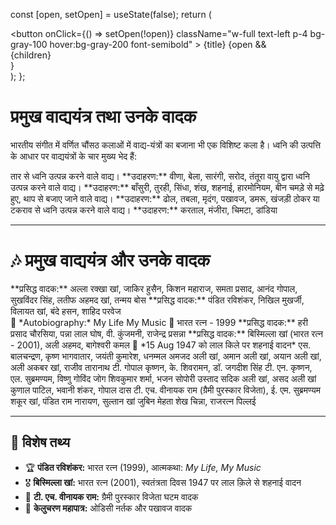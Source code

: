 
  const [open, setOpen] = useState(false);
  return (
    <div className="border rounded-lg my-2">
      <button
        onClick={() => setOpen(!open)}
        className="w-full text-left p-4 bg-gray-100 hover:bg-gray-200 font-semibold"
      >
        {title}
      </button>
      {open && <div className="p-4">{children}</div>}
    </div>
  );
};

# प्रमुख वाद्ययंत्र तथा उनके वादक

भारतीय संगीत में वर्णित चौंसठ कलाओं में वाद्य-यंत्रों का बजाना भी एक विशिष्ट कला है। ध्वनि की उत्पत्ति के आधार पर वाद्ययंत्रों के चार मुख्य भेद हैं:

<Accordion title="🎵 तत् वाद्य (तार वाले)">
  तार से ध्वनि उत्पन्न करने वाले वाद्य।  
  **उदाहरण:** वीणा, बेला, सारंगी, सरोद, तंतूरा
</Accordion>

<Accordion title="🌬️ सुषिर वाद्य (वायु वाले)">
  वायु द्वारा ध्वनि उत्पन्न करने वाले वाद्य।  
  **उदाहरण:** बाँसुरी, तुरही, सिंधा, शंख, शहनाई, हारमोनियम, बीन
</Accordion>

<Accordion title="🥁 अवनद्ध वाद्य (चमड़े वाले)">
  चमड़े से मढ़े हुए, थाप से बजाए जाने वाले वाद्य।  
  **उदाहरण:** ढोल, तबला, मृदंग, पखावज, डमरू, खंजड़ी
</Accordion>

<Accordion title="🔔 घन वाद्य (ठोकर वाले)">
  ठोकर या टकराव से ध्वनि उत्पन्न करने वाले वाद्य।  
  **उदाहरण:** करताल, मंजीरा, चिमटा, डांडिया
</Accordion>

---

# 🎶 प्रमुख वाद्ययंत्र और उनके वादक

<Accordion title="🥁 तबला">
  **प्रसिद्ध वादक:**  
  अल्ला रक्खा खां, जाकिर हुसैन, किशन महाराज, समता प्रसाद, आनंद गोपाल,  
  सुखविंदर सिंह, लतीफ अहमद खां, तन्मय बोस
</Accordion>

<Accordion title="🎸 सितार">
  **प्रसिद्ध वादक:**  
  पंडित रविशंकर, निखिल मुखर्जी, विलायत खां, बंदे हसन, शाहिद परवेज  
  <br />📘 *Autobiography:* My Life My Music  
  🏅 भारत रत्न - 1999
</Accordion>

<Accordion title="🌬️ बाँसुरी">
  **प्रसिद्ध वादक:**  
  हरी प्रसाद चौरसिया, पन्ना लाल घोष, वी. कुंजमनी, राजेन्द्र प्रसन्ना
</Accordion>

<Accordion title="🎺 शहनाई">
  **प्रसिद्ध वादक:**  
  बिस्मिल्ला खां (भारत रत्न - 2001), अली अहमद, बागेश्वरी कमल  
  🔔 *15 Aug 1947 को लाल किले पर शहनाई वादन*
</Accordion>

<Accordion title="🎻 वीणा">
  एस. बालचन्द्रण, कृष्ण भागवातार, जयंती कुमारेश, धनम्मल
</Accordion>

<Accordion title="🎶 सरोद">
  अमजद अली खां, अमान अली खां, अयान अली खां, अली अकबर खां, राजीव तारानाथ
</Accordion>

<Accordion title="🪘 मृदंग">
  टी. गोपाल कृष्णन, के. शिवरामन, डॉ. जगदीश सिंह
</Accordion>

<Accordion title="🎻 वाइलिन">
  टी. एन. कृष्णन, एल. सुब्रमण्यम, विष्णु गोविंद जोग
</Accordion>

<Accordion title="🪕 संतूर">
  शिवकुमार शर्मा, भजन सोपोरी
</Accordion>

<Accordion title="🪷 रुद्रवीणा">
  उस्ताद सदिक अली खां, असद अली खां
</Accordion>

<Accordion title="🥁 पखावज">
  कुणाल पाटिल, भवानी शंकर, गोपाल दास
</Accordion>

<Accordion title="🍯 घटम">
  टी. एच. वीनायक राम (ग्रैमी पुरस्कार विजेता), ई. एम. सुब्रमण्यम
</Accordion>

<Accordion title="🎻 सारंगी">
  शकूर खां, पंडित राम नारायण, सुल्तान खां
</Accordion>

<Accordion title="🎼 सिमझनी">
  जुबिन मेहता
</Accordion>

<Accordion title="🎷 नादस्वरम">
  शेख चिन्ना, राजरत्न पिल्लई
</Accordion>

---

## 📌 विशेष तथ्य

- 🏆 **पंडित रविशंकर:** भारत रत्न (1999), आत्मकथा: *My Life, My Music*  
- 🎖️ **बिस्मिल्ला खां:** भारत रत्न (2001), स्वतंत्रता दिवस 1947 पर लाल क़िले से शहनाई वादन  
- 🥇 **टी. एच. वीनायक राम:** ग्रैमी पुरस्कार विजेता घटम वादक  
- 💃 **केलुचरण महापात्र:** ओडिसी नर्तक और पखावज वादक

